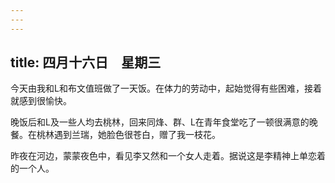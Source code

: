 ```yaml
---
---
---
```

title: 四月十六日　星期三
---




今天由我和L和布文值班做了一天饭。在体力的劳动中，起始觉得有些困难，接着就感到很愉快。

晚饭后和L及一些人均去桃林，回来同烽、群、L在青年食堂吃了一顿很满意的晚餐。在桃林遇到兰瑞，她脸色很苍白，赠了我一枝花。

昨夜在河边，蒙蒙夜色中，看见李又然和一个女人走着。据说这是李精神上单恋着的一个人。